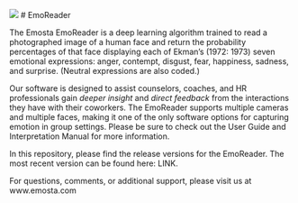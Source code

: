 ![](_images/emosta_logo.jpg)
# EmoReader

The Emosta EmoReader is a deep learning algorithm trained to read a photographed image of a human face and return the probability percentages of that face displaying each of Ekman’s (1972: 1973) seven emotional expressions: anger, contempt, disgust, fear, happiness, sadness, and surprise. (Neutral expressions are also coded.)  

Our software is designed to assist counselors, coaches, and HR professionals gain *deeper insight* and *direct feedback* from the interactions they have with their coworkers. The EmoReader supports multiple cameras and multiple faces, making it one of the only software options for capturing emotion in group settings. Please be sure to check out the User Guide and Interpretation Manual for more information.  

In this repository, please find the release versions for the EmoReader. The most recent version can be found here: LINK.  

For questions, comments, or additional support, please visit us at www.emosta.com